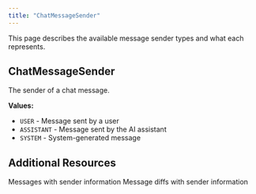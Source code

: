 ```yaml
---
title: "ChatMessageSender"
---
```


This page describes the available message sender types and what each represents.

## ChatMessageSender

The sender of a chat message.

**Values:**
- `USER` - Message sent by a user
- `ASSISTANT` - Message sent by the AI assistant
- `SYSTEM` - System-generated message

## Additional Resources

<CardGroup cols={2}>
  <Card title="ChatMessage Schema" icon="message" href="/integrations/graphql-api/objects/chat-message">
    Messages with sender information
  </Card>
  <Card title="ChatMessageDiff Schema" icon="pen-to-square" href="/integrations/graphql-api/objects/chat-message-diff">
    Message diffs with sender information
  </Card>
</CardGroup>
